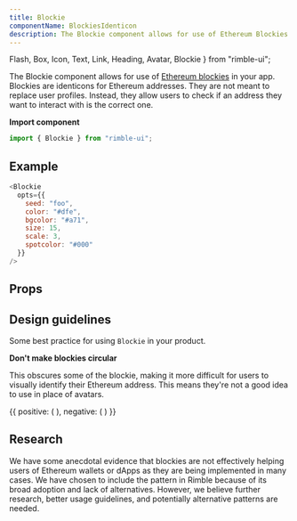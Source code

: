 ```yaml
---
title: Blockie
componentName: BlockiesIdenticon
description: The Blockie component allows for use of Ethereum Blockies in your app.
---
```


  Flash,
  Box,
  Icon,
  Text,
  Link,
  Heading,
  Avatar,
  Blockie
} from "rimble-ui";

The Blockie component allows for use of [Ethereum blockies](https://github.com/ethereum/blockies) in your app. Blockies are identicons for Ethereum addresses. They are not meant to replace user profiles. Instead, they allow users to check if an address they want to interact with is the correct one.

**Import component**

```jsx
import { Blockie } from "rimble-ui";
```

## Example

```js is=react-live
<Blockie
  opts={{
    seed: "foo",
    color: "#dfe",
    bgcolor: "#a71",
    size: 15,
    scale: 3,
    spotcolor: "#000"
  }}
/>
```

## Props

<PropsTable propMetaData={props.propMetaData} />

## Design guidelines

Some best practice for using `Blockie` in your product.

**Don't make blockies circular**

This obscures some of the blockie, making it more difficult for users to visually identify their Ethereum address. This means they're not a good idea to use in place of avatars.

<DoDont>
  {{
    positive: (
      <Blockie
        opts={{
          seed: "foo",
          color: "#dfe",
          bgcolor: "#a71",
          size: 15,
          scale: 3,
          spotcolor: "#000"
        }}
      />
    ),
    negative: (
      <Avatar
        mb={3}
        size="medium"
        src="https://cdn-images-1.medium.com/max/1600/1*6E2bK3gagTUHroxhDsDP1w.jpeg"
      />
    )
  }}
</DoDont>

## Research

We have some anecdotal evidence that blockies are not effectively helping users of Ethereum wallets or dApps as they are being implemented in many cases. We have chosen to include the pattern in Rimble because of its broad adoption and lack of alternatives. However, we believe further research, better usage guidelines, and potentially alternative patterns are needed.
